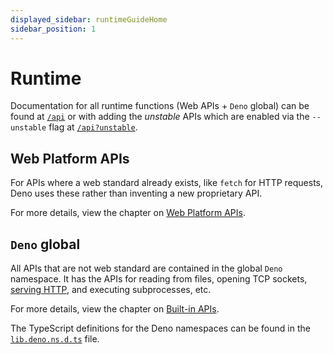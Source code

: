 ```yaml
---
displayed_sidebar: runtimeGuideHome
sidebar_position: 1
---
```


# Runtime

Documentation for all runtime functions (Web APIs + `Deno` global) can be found
at [`/api`](https://deno.land/api) or with adding the _unstable_ APIs which are
enabled via the `--unstable` flag at
[`/api?unstable`](https://deno.land/api?unstable=true).

## Web Platform APIs

For APIs where a web standard already exists, like `fetch` for HTTP requests,
Deno uses these rather than inventing a new proprietary API.

For more details, view the chapter on
[Web Platform APIs](./web_platform_apis.md).

## `Deno` global

All APIs that are not web standard are contained in the global `Deno` namespace.
It has the APIs for reading from files, opening TCP sockets,
[serving HTTP](./http_server_apis.md), and executing subprocesses, etc.

For more details, view the chapter on [Built-in APIs](./builtin_apis.md).

The TypeScript definitions for the Deno namespaces can be found in the
[`lib.deno.ns.d.ts`](https://github.com/denoland/deno/blob/$CLI_VERSION/cli/tsc/dts/lib.deno.ns.d.ts)
file.
